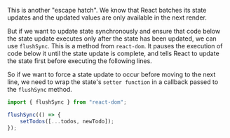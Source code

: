 This is another "escape hatch". We know that React batches its state updates and the updated values are only available in the next render.

But if we want to update state synchronously and ensure that code below the state update executes only after the state has been updated, we can use `flushSync`. This is a method from `react-dom`. It pauses the execution of code below it until the state update is complete, and tells React to update the state first before executing the following lines.

So if we want to force a state update to occur before moving to the next line, we need to wrap the state's `setter function` in a callback passed to the `flushSync` method.

```jsx
import { flushSync } from "react-dom";

flushSync(() => {
    setTodos([...todos, newTodo]);
});
```

